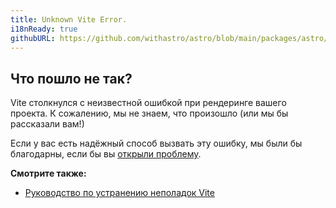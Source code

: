 ```yaml
---
title: Unknown Vite Error.
i18nReady: true
githubURL: https://github.com/withastro/astro/blob/main/packages/astro/src/core/errors/errors-data.ts
---
```


## Что пошло не так?

Vite столкнулся с неизвестной ошибкой при рендеринге вашего проекта. К сожалению, мы не знаем, что произошло (или мы бы рассказали вам!)

Если у вас есть надёжный способ вызвать эту ошибку, мы были бы благодарны, если бы вы [открыли проблему](https://astro.build/issues/).

**Смотрите также:**
-  [Руководство по устранению неполадок Vite](https://vitejs.dev/guide/troubleshooting.html)